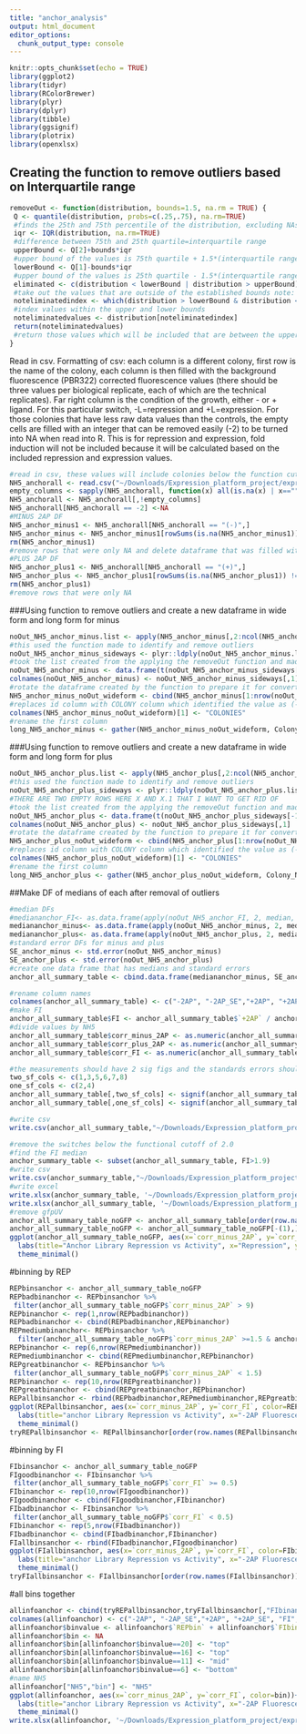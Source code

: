 ```yaml
---
title: "anchor_analysis"
output: html_document
editor_options: 
  chunk_output_type: console
---
```


```r
knitr::opts_chunk$set(echo = TRUE)
library(ggplot2)
library(tidyr)
library(RColorBrewer)
library(plyr)
library(dplyr)
library(tibble)
library(ggsignif)
library(plotrix)
library(openxlsx)
```

## Creating the function to remove outliers based on Interquartile range
```r
removeOut <- function(distribution, bounds=1.5, na.rm = TRUE) {
 Q <- quantile(distribution, probs=c(.25,.75), na.rm=TRUE) 
 #finds the 25th and 75th percentile of the distribution, excluding NAs
 iqr <- IQR(distribution, na.rm=TRUE)
 #difference between 75th and 25th quartile=interquartile range
 upperBound <- Q[2]+bounds*iqr
 #upper bound of the values is 75th quartile + 1.5*(interquartile range) note: that 1.5 can be varied by changing bound
 lowerBound <- Q[1]-bounds*iqr
 #upper bound of the values is 25th quartile - 1.5*(interquartile range)
 eliminated <- c(distribution < lowerBound | distribution > upperBound)
 #take out the values that are outside of the established bounds note: that 1.5 can be varied by changing bound
 noteliminatedindex <- which(distribution > lowerBound & distribution < upperBound)
 #index values within the upper and lower bounds
 noteliminatedvalues <- distribution[noteliminatedindex]
 return(noteliminatedvalues)
 #return those values which will be included that are between the upper and lower bounds 
}
```

Read in csv.
Formatting of csv: each column is a different colony, first row is the name of the colony, each column is then filled with the background fluorescence (PBR322) corrected fluorescence values (there should be three values per biological replicate, each of which are the technical replicates). Far right column is the condition of the growth, either - or + ligand. For this particular switch, -L=repression and +L=expression. For those colonies that have less raw data values than the controls, the empty cells are filled with an integer that can be removed easily (-2) to be turned into NA when read into R. 
This is for repression and expression, fold induction will not be included because it will be calculated based on the included repression and expression values.
```r
#read in csv, these values will include colonies below the function cut off which has been defined here as 2.0
NH5_anchorall <- read.csv("~/Downloads/Expression_platform_project/expression_platform_files/anchor_library_data.csv", header=T)
empty_columns <- sapply(NH5_anchorall, function(x) all(is.na(x) | x==""))
NH5_anchorall <- NH5_anchorall[,!empty_columns]
NH5_anchorall[NH5_anchorall == -2] <-NA
#MINUS 2AP DF
NH5_anchor_minus1 <- NH5_anchorall[NH5_anchorall == "(-)",]
NH5_anchor_minus <- NH5_anchor_minus1[rowSums(is.na(NH5_anchor_minus1)) !=ncol(NH5_anchor_minus1),]
rm(NH5_anchor_minus1)
#remove rows that were only NA and delete dataframe that was filled with NA only columns
#PLUS 2AP DF
NH5_anchor_plus1 <- NH5_anchorall[NH5_anchorall == "(+)",]
NH5_anchor_plus <- NH5_anchor_plus1[rowSums(is.na(NH5_anchor_plus1)) !=ncol(NH5_anchor_plus1),]
rm(NH5_anchor_plus1)
#remove rows that were only NA 
```

###Using function to remove outliers and create a new dataframe in wide form and long form for minus
```r
noOut_NH5_anchor_minus.list <- apply(NH5_anchor_minus[,2:ncol(NH5_anchor_minus)], 2, removeOut, na.rm=TRUE)
#this used the function made to identify and remove outliers 
noOut_NH5_anchor_minus_sideways <- plyr::ldply(noOut_NH5_anchor_minus.list, rbind)
#took the list created from the applying the removeOut function and made it into a dataframe 
noOut_NH5_anchor_minus <- data.frame(t(noOut_NH5_anchor_minus_sideways[-1]))
colnames(noOut_NH5_anchor_minus) <- noOut_NH5_anchor_minus_sideways[,1]
#rotate the dataframe created by the function to prepare it for converting to long form 
NH5_anchor_minus_noOut_wideform <- cbind(NH5_anchor_minus[1:nrow(noOut_NH5_anchor_minus),1], noOut_NH5_anchor_minus[,1:ncol(noOut_NH5_anchor_minus)])
#replaces id column with COLONY column which identified the value as (-) or (+)
colnames(NH5_anchor_minus_noOut_wideform)[1] <- "COLONIES"
#rename the first column 
long_NH5_anchor_minus <- gather(NH5_anchor_minus_noOut_wideform, Colony_Name, Fluorescence, -COLONIES)
```

###Using function to remove outliers and create a new dataframe in wide form and long form for plus
```r

noOut_NH5_anchor_plus.list <- apply(NH5_anchor_plus[,2:ncol(NH5_anchor_plus)], 2, removeOut, na.rm=TRUE)
#this used the function made to identify and remove outliers 
noOut_NH5_anchor_plus_sideways <- plyr::ldply(noOut_NH5_anchor_plus.list, rbind)
#THERE ARE TWO EMPTY ROWS HERE X AND X.1 THAT I WANT TO GET RID OF 
#took the list created from the applying the removeOut function and made it into a dataframe 
noOut_NH5_anchor_plus <- data.frame(t(noOut_NH5_anchor_plus_sideways[-1]))
colnames(noOut_NH5_anchor_plus) <- noOut_NH5_anchor_plus_sideways[,1]
#rotate the dataframe created by the function to prepare it for converting to long form 
NH5_anchor_plus_noOut_wideform <- cbind(NH5_anchor_plus[1:nrow(noOut_NH5_anchor_plus),1], noOut_NH5_anchor_plus[,1:ncol(noOut_NH5_anchor_plus)])
#replaces id column with COLONY column which identified the value as (-) or (+)
colnames(NH5_anchor_plus_noOut_wideform)[1] <- "COLONIES"
#rename the first column 
long_NH5_anchor_plus <- gather(NH5_anchor_plus_noOut_wideform, Colony_Name, Fluorescence, -COLONIES)
```

##Make DF of medians of each after removal of outliers 
```r
#median DFs
#mediananchor_FI<- as.data.frame(apply(noOut_NH5_anchor_FI, 2, median, na.rm=TRUE))
mediananchor_minus<- as.data.frame(apply(noOut_NH5_anchor_minus, 2, median, na.rm=TRUE))
mediananchor_plus<- as.data.frame(apply(noOut_NH5_anchor_plus, 2, median, na.rm=TRUE))
#standard error DFs for minus and plus
SE_anchor_minus <- std.error(noOut_NH5_anchor_minus)
SE_anchor_plus <- std.error(noOut_NH5_anchor_plus)
#create one data frame that has medians and standard errors
anchor_all_summary_table <- cbind.data.frame(mediananchor_minus, SE_anchor_minus, mediananchor_plus, SE_anchor_plus)

#rename column names
colnames(anchor_all_summary_table) <- c("-2AP", "-2AP_SE","+2AP", "+2AP_SE")
#make FI
anchor_all_summary_table$FI <- anchor_all_summary_table$`+2AP` / anchor_all_summary_table$`-2AP`
#divide values by NH5
anchor_all_summary_table$corr_minus_2AP <- as.numeric(anchor_all_summary_table$'-2AP')/anchor_all_summary_table[c("NH5"),c("-2AP")]
anchor_all_summary_table$corr_plus_2AP <- as.numeric(anchor_all_summary_table$'+2AP')/anchor_all_summary_table[c("NH5"),c("+2AP")]
anchor_all_summary_table$corr_FI <- as.numeric(anchor_all_summary_table$FI)/anchor_all_summary_table[c("NH5"),c("FI")]

#the measurements should have 2 sig figs and the standards errors should have 1 sig fig
two_sf_cols <- c(1,3,5,6,7,8)
one_sf_cols <- c(2,4)
anchor_all_summary_table[,two_sf_cols] <- signif(anchor_all_summary_table[,two_sf_cols],2)
anchor_all_summary_table[,one_sf_cols] <- signif(anchor_all_summary_table[,one_sf_cols],1)

#write csv
write.csv(anchor_all_summary_table,"~/Downloads/Expression_platform_project/expression_platform_files/analysis/output_files/anchor/anchor_all_summary_table.csv", row.names = TRUE)

#remove the switches below the functional cutoff of 2.0
#find the FI median
anchor_summary_table <- subset(anchor_all_summary_table, FI>1.9)
#write csv
write.csv(anchor_summary_table,"~/Downloads/Expression_platform_project/expression_platform_files/analysis/output_files/anchor/anchor_summary_table.csv", row.names = TRUE)
#write excel
write.xlsx(anchor_summary_table, '~/Downloads/Expression_platform_project/expression_platform_files/analysis/output_files/anchor/anchor_summary_table.xlsx', rowNames = TRUE)
write.xlsx(anchor_all_summary_table, '~/Downloads/Expression_platform_project/expression_platform_files/analysis/output_files/anchor/anchor_all_summary_table.xlsx', rowNames = TRUE)
#remove gfpUV
anchor_all_summary_table_noGFP <- anchor_all_summary_table[order(row.names(anchor_all_summary_table)),]
anchor_all_summary_table_noGFP <- anchor_all_summary_table_noGFP[-(1),]
ggplot(anchor_all_summary_table_noGFP, aes(x=`corr_minus_2AP`, y=`corr_FI`))+ geom_point(size=2, alpha=1, show.legend = FALSE)+
  labs(title="Anchor Library Repression vs Activity", x="Repression", y="Fold Induction")+
  theme_minimal()
```
#binning by REP
```r
REPbinsanchor <- anchor_all_summary_table_noGFP
REPbadbinanchor <- REPbinsanchor %>% 
 filter(anchor_all_summary_table_noGFP$`corr_minus_2AP` > 9)
REPbinanchor <- rep(1,nrow(REPbadbinanchor))
REPbadbinanchor <- cbind(REPbadbinanchor,REPbinanchor)
REPmediumbinanchor<- REPbinsanchor %>% 
  filter(anchor_all_summary_table_noGFP$`corr_minus_2AP` >=1.5 & anchor_all_summary_table_noGFP$`corr_minus_2AP` <=9)
REPbinanchor <- rep(6,nrow(REPmediumbinanchor))
REPmediumbinanchor <- cbind(REPmediumbinanchor,REPbinanchor)
REPgreatbinanchor <- REPbinsanchor %>% 
 filter(anchor_all_summary_table_noGFP$`corr_minus_2AP` < 1.5)
REPbinanchor <- rep(10,nrow(REPgreatbinanchor))
REPgreatbinanchor <- cbind(REPgreatbinanchor,REPbinanchor)
REPallbinsanchor <- rbind(REPbadbinanchor,REPmediumbinanchor,REPgreatbinanchor)
ggplot(REPallbinsanchor, aes(x=`corr_minus_2AP`, y=`corr_FI`, color=REPbinanchor))+ geom_point(size=2, alpha=1, show.legend = FALSE)+
  labs(title="anchor Library Repression vs Activity", x="-2AP Fluorescence", y="Fold Induction")+
  theme_minimal()
tryREPallbinsanchor <- REPallbinsanchor[order(row.names(REPallbinsanchor)),]
```

#binning by FI
```r
FIbinsanchor <- anchor_all_summary_table_noGFP
FIgoodbinanchor <- FIbinsanchor %>% 
 filter(anchor_all_summary_table_noGFP$`corr_FI` >= 0.5)
FIbinanchor <- rep(10,nrow(FIgoodbinanchor))
FIgoodbinanchor <- cbind(FIgoodbinanchor,FIbinanchor)
FIbadbinanchor <- FIbinsanchor %>% 
 filter(anchor_all_summary_table_noGFP$`corr_FI` < 0.5)
FIbinanchor <- rep(5,nrow(FIbadbinanchor))
FIbadbinanchor <- cbind(FIbadbinanchor,FIbinanchor)
FIallbinsanchor <- rbind(FIbadbinanchor,FIgoodbinanchor)
ggplot(FIallbinsanchor, aes(x=`corr_minus_2AP`, y=`corr_FI`, color=FIbinanchor))+ geom_point(size=2, alpha=1, show.legend = FALSE)+
  labs(title="anchor Library Repression vs Activity", x="-2AP Fluorescence", y="Fold Induction")+
  theme_minimal()
tryFIallbinsanchor <- FIallbinsanchor[order(row.names(FIallbinsanchor)),]
```
#all bins together
```r
allinfoanchor <- cbind(tryREPallbinsanchor,tryFIallbinsanchor[,"FIbinanchor"])
colnames(allinfoanchor) <- c("-2AP", "-2AP_SE","+2AP", "+2AP_SE", "FI", "corr_minus_2AP", "corr_plus_2AP", "corr_FI", "REPbin", "FIbin")
allinfoanchor$binvalue <- allinfoanchor$`REPbin` + allinfoanchor$`FIbin`
allinfoanchor$bin <- NA
allinfoanchor$bin[allinfoanchor$binvalue==20] <- "top"
allinfoanchor$bin[allinfoanchor$binvalue==16] <- "top"
allinfoanchor$bin[allinfoanchor$binvalue==11] <- "mid"
allinfoanchor$bin[allinfoanchor$binvalue==6] <- "bottom"
#name NH5
allinfoanchor["NH5","bin"] <- "NH5"
ggplot(allinfoanchor, aes(x=`corr_minus_2AP`, y=`corr_FI`, color=bin))+ geom_point(size=2, alpha=1, show.legend = FALSE)+
  labs(title="anchor Library Repression vs Activity", x="-2AP Fluorescence", y="Fold Induction")+
  theme_minimal()
write.xlsx(allinfoanchor, '~/Downloads/Expression_platform_project/expression_platform_files/analysis/output_files/anchor/anchor_binning.xlsx', rowNames = TRUE)
```